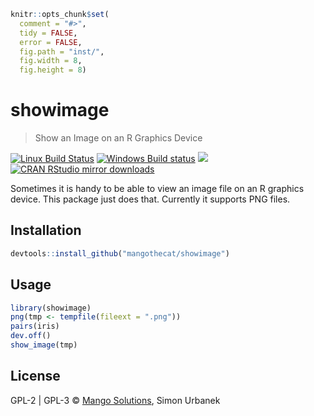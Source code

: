 
```r
knitr::opts_chunk$set(
  comment = "#>",
  tidy = FALSE,
  error = FALSE,
  fig.path = "inst/",
  fig.width = 8,
  fig.height = 8)
```

# showimage

> Show an Image on an R Graphics Device

[![Linux Build Status](https://travis-ci.org/MangoTheCat/showimage.svg?branch=master)](https://travis-ci.org/MangoTheCat/showimage)
[![Windows Build status](https://ci.appveyor.com/api/projects/status/github/MangoTheCat/showimage?svg=true)](https://ci.appveyor.com/project/gaborcsardi/showimage)
[![](http://www.r-pkg.org/badges/version/showimage)](http://www.r-pkg.org/pkg/showimage)
[![CRAN RStudio mirror downloads](http://cranlogs.r-pkg.org/badges/showimage)](http://www.r-pkg.org/pkg/showimage)


Sometimes it is handy to be able to view an image file on an
R graphics device. This package just does that. Currently it supports
PNG files.

## Installation

```r
devtools::install_github("mangothecat/showimage")
```

## Usage

```r
library(showimage)
png(tmp <- tempfile(fileext = ".png"))
pairs(iris)
dev.off()
show_image(tmp)
```

## License

GPL-2 | GPL-3 © [Mango Solutions](https://github.com/mangothecat), Simon Urbanek
